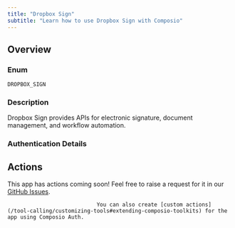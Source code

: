 ```yaml
---
title: "Dropbox Sign"
subtitle: "Learn how to use Dropbox Sign with Composio"
---
```



## Overview

### Enum
`DROPBOX_SIGN`

### Description
Dropbox Sign provides APIs for electronic signature, document
    management, and workflow automation.

### Authentication Details

<Accordion title="API_KEY">
<ParamField path="api_key_base64" type="string" required={true}>
</ParamField>

</Accordion>


<Accordion title="OAUTH2">
<ParamField path="client_id" type="string" required={true}>
</ParamField>

<ParamField path="client_secret" type="string" required={true}>
</ParamField>

<ParamField path="oauth_redirect_uri" type="string" default="https://backend.composio.dev/api/v1/auth-apps/add">
</ParamField>

<ParamField path="scopes" type="string" default="basic_account_info,request_signature">
</ParamField>

<ParamField path="base_url" type="string" default="https://api.hellosign.com/v3">
</ParamField>

</Accordion>


## Actions

This app has actions coming soon! Feel free to raise a request for it in our [GitHub Issues](https://github.com/ComposioHQ/composio/issues).
                                
                                You can also create [custom actions](/tool-calling/customizing-tools#extending-composio-toolkits) for the app using Composio Auth.